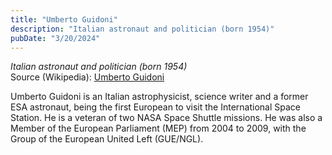 ```yaml
---
title: "Umberto Guidoni"
description: "Italian astronaut and politician (born 1954)"
pubDate: "3/20/2024"
---
```


*Italian astronaut and politician (born 1954)*  
Source (Wikipedia): [Umberto Guidoni][1]

Umberto Guidoni is an Italian astrophysicist, science writer and a former ESA astronaut, being the first European to visit the International Space Station. He is a veteran of two NASA Space Shuttle missions. He was also a Member of the European Parliament (MEP) from 2004 to 2009, with the Group of the European United Left (GUE/NGL).

[1]: https://en.wikipedia.org/wiki/Umberto_Guidoni
